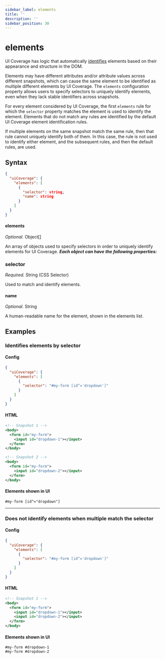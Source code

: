 ```yaml
---
sidebar_label: elements
title: ''
description: ''
sidebar_position: 30
---
```


# elements

UI Coverage has logic that automatically [identifies](/ui-coverage/core-concepts/element-identification) elements based on their appearance and structure in the DOM.

Elements may have different attributes and/or attribute values across different snapshots, which can cause the same element to be identified as multiple different elements by UI Coverage. The `elements` configuration property allows users to specify selectors to uniquely identify elements, even when they lack stable identifiers across snapshots.

For every element considered by UI Coverage, the first `elements` rule for which the `selector` property matches the element is used to identify the element. Elements that do not match any rules are identified by the default UI Coverage element identification rules.

If multiple elements on the same snapshot match the same rule, then that rule cannot uniquely identify both of them. In this case, the rule is not used to identify either element, and the subsequent rules, and then the default rules, are used.

## Syntax

```json
{
  "uiCoverage": {
    "elements": [
      {
        "selector": string,
        "name": string
      }
    ]
  }
}
```

#### elements

_Optional._ Object\[]

An array of objects used to specify selectors in order to uniquely identify elements for UI Coverage. _**Each object can have the following properties:**_

### selector

_Required._ String (CSS Selector)

Used to match and identify elements.

#### name

_Optional._ String

A human-readable name for the element, shown in the elements list.

## Examples

### Identifies elements by selector

#### Config

```json
{
  "uiCoverage": {
    "elements": [
      {
        "selector": "#my-form [id^='dropdown']"
      }
    ]
  }
}
```

#### HTML

```xml
<!-- Snapshot 1 -->
<body>
  <form id="my-form">
    <input id="dropdown-1"></input>
  </form>
</body>

<!-- Snapshot 2 -->
<body>
  <form id="my-form">
    <input id="dropdown-2"></input>
  </form>
</body>
```

#### Elements shown in UI

```
#my-form [id^="dropdown"]
```

---

### Does not identify elements when multiple match the selector

#### Config

```json
{
  "uiCoverage": {
    "elements": [
      {
        "selector": "#my-form [id^='dropdown']"
      }
    ]
  }
}
```

#### HTML

```xml
<!-- Snapshot 1 -->
<body>
  <form id="my-form">
    <input id="dropdown-1"></input>
    <input id="dropdown-2"></input>
  </form>
</body>
```

#### Elements shown in UI

```
#my-form #dropdown-1
#my-form #dropdown-2
```
